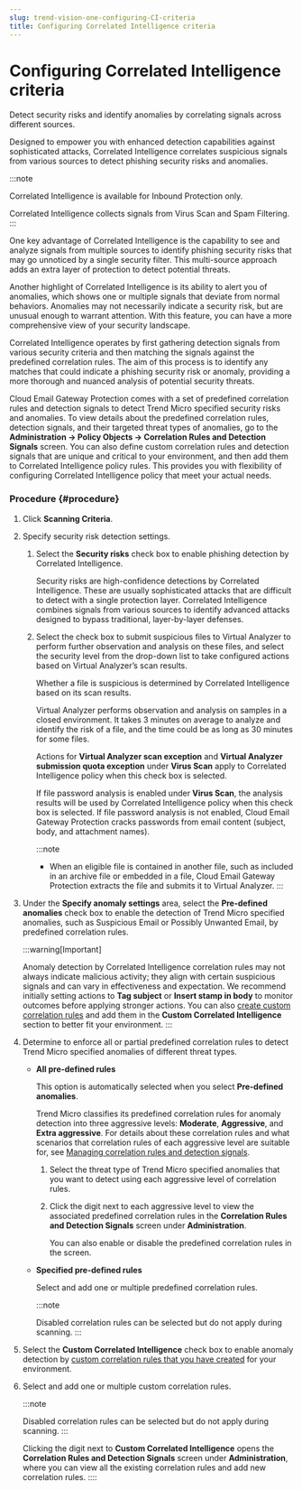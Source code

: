 ```yaml
---
slug: trend-vision-one-configuring-CI-criteria
title: Configuring Correlated Intelligence criteria
---
```

# Configuring Correlated Intelligence criteria

Detect security risks and identify anomalies by correlating signals across different sources.

Designed to empower you with enhanced detection capabilities against sophisticated attacks, Correlated Intelligence correlates suspicious signals from various sources to detect phishing security risks and anomalies.

:::note

Correlated Intelligence is available for Inbound Protection only.

Correlated Intelligence collects signals from Virus Scan and Spam Filtering.
:::

One key advantage of Correlated Intelligence is the capability to see and analyze signals from multiple sources to identify phishing security risks that may go unnoticed by a single security filter. This multi-source approach adds an extra layer of protection to detect potential threats.

Another highlight of Correlated Intelligence is its ability to alert you of anomalies, which shows one or multiple signals that deviate from normal behaviors. Anomalies may not necessarily indicate a security risk, but are unusual enough to warrant attention. With this feature, you can have a more comprehensive view of your security landscape.

Correlated Intelligence operates by first gathering detection signals from various security criteria and then matching the signals against the predefined correlation rules. The aim of this process is to identify any matches that could indicate a phishing security risk or anomaly, providing a more thorough and nuanced analysis of potential security threats.

Cloud Email Gateway Protection comes with a set of predefined correlation rules and detection signals to detect Trend Micro specified security risks and anomalies. To view details about the predefined correlation rules, detection signals, and their targeted threat types of anomalies, go to the **Administration → Policy Objects → Correlation Rules and Detection Signals** screen. You can also define custom correlation rules and detection signals that are unique and critical to your environment, and then add them to Correlated Intelligence policy rules. This provides you with flexibility of configuring Correlated Intelligence policy that meet your actual needs.

### Procedure {#procedure}

1.  Click **Scanning Criteria**.

2.  Specify security risk detection settings.

    1.  Select the **Security risks** check box to enable phishing detection by Correlated Intelligence.

        Security risks are high-confidence detections by Correlated Intelligence. These are usually sophisticated attacks that are difficult to detect with a single protection layer. Correlated Intelligence combines signals from various sources to identify advanced attacks designed to bypass traditional, layer-by-layer defenses.

    2.  Select the check box to submit suspicious files to Virtual Analyzer to perform further observation and analysis on these files, and select the security level from the drop-down list to take configured actions based on Virtual Analyzer’s scan results.

        Whether a file is suspicious is determined by Correlated Intelligence based on its scan results.

        Virtual Analyzer performs observation and analysis on samples in a closed environment. It takes 3 minutes on average to analyze and identify the risk of a file, and the time could be as long as 30 minutes for some files.

        Actions for **Virtual Analyzer scan exception** and **Virtual Analyzer submission quota exception** under **Virus Scan** apply to Correlated Intelligence policy when this check box is selected.

        If file password analysis is enabled under **Virus Scan**, the analysis results will be used by Correlated Intelligence policy when this check box is selected. If file password analysis is not enabled, Cloud Email Gateway Protection cracks passwords from email content (subject, body, and attachment names).

        :::note

        - When an eligible file is contained in another file, such as included in an archive file or embedded in a file, Cloud Email Gateway Protection extracts the file and submits it to Virtual Analyzer.
        :::

3.  Under the **Specify anomaly settings** area, select the **Pre-defined anomalies** check box to enable the detection of Trend Micro specified anomalies, such as Suspicious Email or Possibly Unwanted Email, by predefined correlation rules.

    :::warning[Important]

    Anomaly detection by Correlated Intelligence correlation rules may not always indicate malicious activity; they align with certain suspicious signals and can vary in effectiveness and expectation. We recommend initially setting actions to **Tag subject** or **Insert stamp in body** to monitor outcomes before applying stronger actions. You can also [create custom correlation rules](managing-correlation-rules.mdx) and add them in the **Custom Correlated Intelligence** section to better fit your environment.
    :::

4.  Determine to enforce all or partial predefined correlation rules to detect Trend Micro specified anomalies of different threat types.

    - **All pre-defined rules**

      This option is automatically selected when you select **Pre-defined anomalies**.

      Trend Micro classifies its predefined correlation rules for anomaly detection into three aggressive levels: **Moderate**, **Aggressive**, and **Extra aggressive**. For details about these correlation rules and what scenarios that correlation rules of each aggressive level are suitable for, see [Managing correlation rules and detection signals](managing-correlation-rules.mdx).

      1.  Select the threat type of Trend Micro specified anomalies that you want to detect using each aggressive level of correlation rules.

      2.  Click the digit next to each aggressive level to view the associated predefined correlation rules in the **Correlation Rules and Detection Signals** screen under **Administration**.

          You can also enable or disable the predefined correlation rules in the screen.

    - **Specified pre-defined rules**

      Select and add one or multiple predefined correlation rules.

      :::note

      Disabled correlation rules can be selected but do not apply during scanning.
      :::

5.  Select the **Custom Correlated Intelligence** check box to enable anomaly detection by [custom correlation rules that you have created](managing-correlation-rules.mdx) for your environment.

6.  Select and add one or multiple custom correlation rules.

    :::note

    Disabled correlation rules can be selected but do not apply during scanning.
    :::

    Clicking the digit next to **Custom Correlated Intelligence** opens the **Correlation Rules and Detection Signals** screen under **Administration**, where you can view all the existing correlation rules and add new correlation rules.
::::
